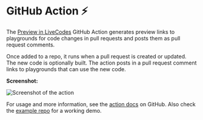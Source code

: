 # GitHub Action ⚡

The [Preview in LiveCodes](https://github.com/live-codes/preview-in-livecodes) GitHub Action generates preview links to playgrounds for code changes in pull requests and posts them as pull request comments.

Once added to a repo, it runs when a pull request is created or updated. The new code is optionally built. The action posts in a pull request comment links to playgrounds that can use the new code.

**Screenshot:**

![Screenshot of the action](../static/img/screenshots/preview-in-livecodes-gh-action.png)

For usage and more information, see the [action docs](https://github.com/live-codes/preview-in-livecodes) on GitHub. Also check the [example repo](https://github.com/hatemhosny/preview-in-livecodes-demo) for a working demo.
